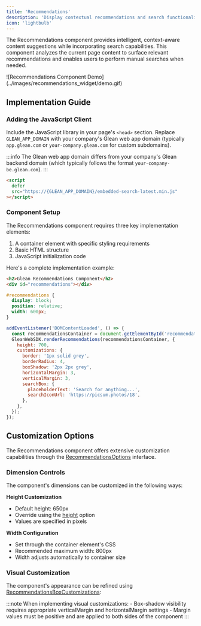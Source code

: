 ```yaml
---
title: 'Recommendations'
description: 'Display contextual recommendations and search functionality based on the current page content'
icon: 'lightbulb'
---
```



The Recommendations component provides intelligent, context-aware content suggestions while incorporating search capabilities. This component analyzes the current page content to surface relevant recommendations and enables users to perform manual searches when needed.

<Frame>
  ![Recommendations Component Demo](../images/recommendations_widget/demo.gif)
</Frame>

## Implementation Guide

### Adding the JavaScript Client

Include the JavaScript library in your page's `<head>` section. Replace `GLEAN_APP_DOMAIN` with your company's Glean web app domain (typically `app.glean.com` or `your-company.glean.com` for custom subdomains).

:::info
The Glean web app domain differs from your company's Glean backend domain
(which typically follows the format `your-company-be.glean.com`).
:::

<Tabs>
<TabItem value="html" label="HTML">

```html
<script
  defer
  src="https://{GLEAN_APP_DOMAIN}/embedded-search-latest.min.js"
></script>
```

</TabItem>
</Tabs>

### Component Setup

The Recommendations component requires three key implementation elements:

1. A container element with specific styling requirements
2. Basic HTML structure
3. JavaScript initialization code

Here's a complete implementation example:

<Tabs>
<TabItem value="html-structure" label="HTML Structure">

```html
<h2>Glean Recommendations Component</h2>
<div id="recommendations"></div>
```

</TabItem>
<TabItem value="component-styling" label="Component Styling">

```css
#recommendations {
  display: block;
  position: relative;
  width: 600px;
}
```

</TabItem>
<TabItem value="implementation" label="Implementation">

```javascript
addEventListener('DOMContentLoaded', () => {
  const recommendationsContainer = document.getElementById('recommendations');
  GleanWebSDK.renderRecommendations(recommendationsContainer, {
    height: 700,
    customizations: {
      border: '1px solid grey',
      borderRadius: 4,
      boxShadow: '2px 2px grey',
      horizontalMargin: 3,
      verticalMargin: 3,
      searchBox: {
        placeholderText: 'Search for anything...',
        searchIconUrl: 'https://picsum.photos/18',
      },
    },
  });
});
```

</TabItem>
</Tabs>

## Customization Options

The Recommendations component offers extensive customization capabilities through the [RecommendationsOptions](https://app.glean.com/meta/browser_api/interfaces/RecommendationsOptions.html) interface.

### Dimension Controls

The component's dimensions can be customized in the following ways:

**Height Customization**

- Default height: 650px
- Override using the [height](https://app.glean.com/meta/browser_api/interfaces/RecommendationsOptions.html#height) option
- Values are specified in pixels

**Width Configuration**

- Set through the container element's CSS
- Recommended maximum width: 800px
- Width adjusts automatically to container size

### Visual Customization

The component's appearance can be refined using [RecommendationsBoxCustomizations](https://app.glean.com/meta/browser_api/interfaces/RecommendationsBoxCustomizations.html):

:::note
When implementing visual customizations: - Box-shadow visibility requires
appropriate verticalMargin and horizontalMargin settings - Margin values must
be positive and are applied to both sides of the component
:::
